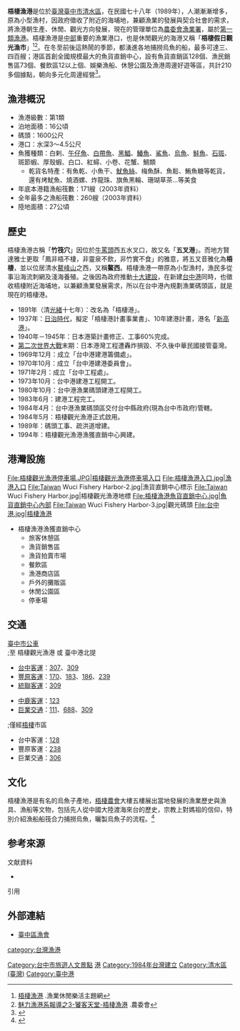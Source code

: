 {{Infobox port
| name = 梧棲漁港<br><small>Wuqi Fishing Port
| image = 梧棲漁港港口.jpg
| imagesize = 280px
| caption = 位於[[台中港|台中港]]旁的梧棲漁港
| country = {{ROC-TW}}
| location = [[臺中市|臺中市]][[清水區_(臺灣)|清水區]]
| coordinates = {{coord|24|17|32.8|N|120|31|28.83|E|type:landmark_region:TW|display=title, inline}}
| opened = 1984年
| operated = [[行政院農業委員會漁業署|行政院農業委員會漁業署]]
| owner =
| type = 漁港
| sizewater = 16公頃
| sizeland =  27公頃
| size =
| berths = 
| wharfs = 
| piers =
| employees =
| arrivals =
| cargotonnage =
| containervolume =
| cargovalue =
| passengertraffic =
| website = 
}}

'''梧棲漁港'''是位於[[臺灣|臺灣]][[臺中市|臺中市]][[清水區_(臺灣)|清水區]]，在民國七十八年（1989年），人潮漸漸增多，原為小型漁村，因政府徵收了附近的海埔地，兼顧漁業的發展與契合社會的需求，將漁港朝生產、休閒、觀光方向發展，現在的管理單位為[[農委會|農委會]][[漁業署|漁業署]]，屬於[[第一類漁港|第一類漁港]]。梧棲漁港是[[中台灣|中部]]重要的漁業港口，也是休閒觀光的海港又稱「'''梧棲假日觀光漁市'''」<ref>[http://recreation.fa.gov.tw/Ports/content.aspx?id=25&cid=9&chk=8bfeb273-a625-4f9a-8a95-1826f2be0e54&param=pn%3d1%26cid%3d9 梧棲漁港] {{Wayback|url=http://recreation.fa.gov.tw/Ports/content.aspx?id=25&cid=9&chk=8bfeb273-a625-4f9a-8a95-1826f2be0e54&param=pn%3d1%26cid%3d9 |date=20181226035547 }}.漁業休閒樂活主題網</ref><ref>[https://www.coa.gov.tw/ws.php?id=2445700&print=Y  魅力漁港系報導之3-饕客天堂-梧棲漁港] {{Wayback|url=https://www.coa.gov.tw/ws.php?id=2445700&print=Y |date=20181226035638 }}.農委會</ref>。在冬至前後這熱鬧的季節，都湧進各地捕撈烏魚的船，最多可達三、四百艘；港區首創全國規模最大的魚貨直銷中心，設有魚貨直銷區128個、漁民銷售區73個、餐飲區12以上個、娛樂漁船、休憩公園及漁港周邊好遊等區，共計210多個據點，朝向多元化周邊經營<ref>{{Cite web |url=http://travel.taichung.gov.tw/zh-tw/Attractions/Intro/10/%E6%A2%A7%E6%A3%B2%E8%A7%80%E5%85%89%E6%BC%81%E6%B8%AF |title=梧棲港觀光漁市－臺中觀光旅遊網 |accessdate=2015-02-17 |archive-date=2015-03-08 |archive-url=https://web.archive.org/web/20150308052210/http://travel.taichung.gov.tw/zh-tw/Attractions/Intro/10/%E6%A2%A7%E6%A3%B2%E8%A7%80%E5%85%89%E6%BC%81%E6%B8%AF |dead-url=no }}</ref>。

== 漁港概況 ==
*漁港級數：第1類
*泊地面積：16公頃	
*碼頭：1600公尺
*港口：水深3～4.5公尺
*魚獲種類：白剌、[[午仔魚|午仔魚]]、[[白帶魚|白帶魚]]、[[黑鯧|黑鯧]]、[[鰆魚|鰆魚]]、[[鯊魚|鯊魚]]、[[烏魚|烏魚]]、[[鮭魚|鮭魚]]、[[石斑|石斑]]、斑節蝦、厚殼蝦、白口、紅蟳、小卷、花蟹、鯛類
**乾貨名特產：有魚乾、小魚干、[[魷魚絲|魷魚絲]]、梅魚酥、魚鬆、鮪魚糖等乾貨，還有烤魷魚、燒酒螺、炸龍珠、旗魚黑輪、珊瑚草茶…等美食
*年底本港籍漁船筏數：171艘（2003年資料）
*全年最多之漁船筏數：260艘（2003年資料）
*陸地面積：27公頃

== 歷史 ==
梧棲漁港古稱「'''竹筏穴'''」因位於[[清水區_(臺灣)|牛罵頭]]西五水叉口，故又名「'''五叉港'''」。而地方賢達雅士更取「鳳非梧不棲，非靈泉不飲，非竹實不食」的雅意，將五叉音雅化為'''梧棲'''，並以位居清水[[鰲峰山|鰲峰山]]之西，又稱'''鰲西'''。梧棲漁港一帶原為小型漁村，漁民多從事沿海流刺網及淺海養殖。之後因為政府推動[[十大建設|十大建設]]，在新建[[台中港|台中港]]同時，也徵收梧棲附近海埔地，以兼顧漁業發展需求，所以在台中港內規劃漁業碼頭區，就是現在的梧棲港。

* 1891年（清[[光緒|光緒]]十七年）：改名為「梧棲港」。
* 1937年：[[台灣日治時期|日治時代]]，擬定「梧棲港計畫事業書」、10年建港計畫，港名「[[新高港|新高港]]」。
* 1940年－1945年：日本港築計畫修正、工事60%完成。
* [[第二次世界大戰|第二次世界大戰]]末期：日本港灣工程遭轟炸損毀、不久後中華民國接管臺灣。
* 1969年12月：成立「台中港建港籌備處」。
* 1970年10月：成立「台中港建港委員會」。
* 1971年2月：成立「台中工程處」。
* 1973年10月：台中港建港工程開工。
* 1980年10月：台中港漁業碼頭建港工程開工。
* 1983年6月：建港工程完工。
* 1984年4月：台中港漁業碼頭區交付台中縣政府(現為台中市政府)管轄。
* 1984年5月：梧棲觀光漁港正式啟用。
* 1989年：碼頭工事、疏洪道增建。
* 1994年：梧棲觀光漁港漁獲直銷中心興建。

== 港灣設施 ==
<gallery>
File:梧棲觀光漁港停車場.JPG|梧棲觀光漁港停車場入口
File:梧棲漁港入口.jpg|漁港入口
File:Taiwan Wuci Fishery Harbor-2.jpg|漁貨直銷中心標示
File:Taiwan Wuci Fishery Harbor.jpg|梧棲觀光漁港地標
File:梧棲漁港魚貨直銷中心.jpg|魚貨直銷中心內部
File:Taiwan Wuci Fishery Harbor-3.jpg|觀光碼頭
File:台中港.jpg|梧棲漁港
</gallery>
*梧棲漁港漁獲直銷中心
**旅客休憩區
**漁貨銷售區
**漁貨拍賣市場
**餐飲區
**漁港商店區
**戶外的攤販區
**休閒公園區
**停車場

== 交通 ==
;[[臺中市市區公車|臺中市公車]]
;;至 梧棲觀光漁港 或 臺中港北提
*[[台中客運|台中客運]]：[[台中市公車307路|307]]、[[台中市公車309路|309]]
*[[豐原客運|豐原客運]]：[[台中市公車170路|170]]、[[台中市公車183路|183]]、[[台中市公車186路|186]]、[[台中市公車239路|239]]
*[[統聯客運|統聯客運]]：[[台中市公車309路|309]]

*[[中鹿客運|中鹿客運]]：[[臺中市公車123路|123]]
*[[巨業交通|巨業交通]]：[[臺中市公車111路|111]]、[[臺中市公車688路|688]]、[[台中市公車309路|309]]
;;僅經[[梧棲|梧棲]]市區
*台中客運：[[台中市公車128路|128]]
*豐原客運：[[台中市公車238路|238]]
*巨業交通：[[台中市公車306路|306]]

== 文化 ==
梧棲漁港是有名的烏魚子產地，[[梧棲農會|梧棲農會]]大樓五樓展出當地發展的漁業歷史與漁具、漁船等文物，包括先人從中國大陸渡海來台的歷史，宗教上對媽祖的信仰，特別介紹漁船船筏合力捕撈烏魚，曬製烏魚子的流程。<ref name = "白浪滔滔我不怕 台灣漁村文化教你灑網前記得補網_2015">{{cite web | title = 白浪滔滔我不怕 台灣漁村文化教你灑網前記得補網 | url = https://solomo.xinmedia.com/taiwan/24970-fish | publisher = 欣傳媒 | language = zh-tw | date = 2015-10-17 | accessdate = 2019-10-26 | archive-date = 2019-10-26 | archive-url = https://web.archive.org/web/20191026061542/https://solomo.xinmedia.com/taiwan/24970-fish | dead-url = no }}</ref>

== 参考來源 ==
{{Wikisourceshas|漁港法}}
;文献資料
*{{clref|李嘉亮|2005|ref= {{cite isbn|9867415825|ref=harv|noedit}}}}
;引用
{{reflist}}

==外部連結==
{{commonscat|Wuqi Fishing Port}}
*[https://web.archive.org/web/20181226040924/http://www.tcfish.org.tw/index.aspx 臺中區漁會]

{{台灣漁港}}
[[category:台灣漁港|category:台灣漁港]]
[[Category:台中市旅遊人文景點|Category:台中市旅遊人文景點]]
[[Category:臺中市港口|港]]
[[Category:1984年台灣建立|Category:1984年台灣建立]]
[[Category:清水區_(臺灣)|Category:清水區 (臺灣)]]
[[Category:臺中港|Category:臺中港]]